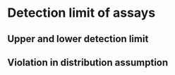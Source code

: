# Detection limit of assays

## Upper and lower detection limit


## Violation in distribution assumption